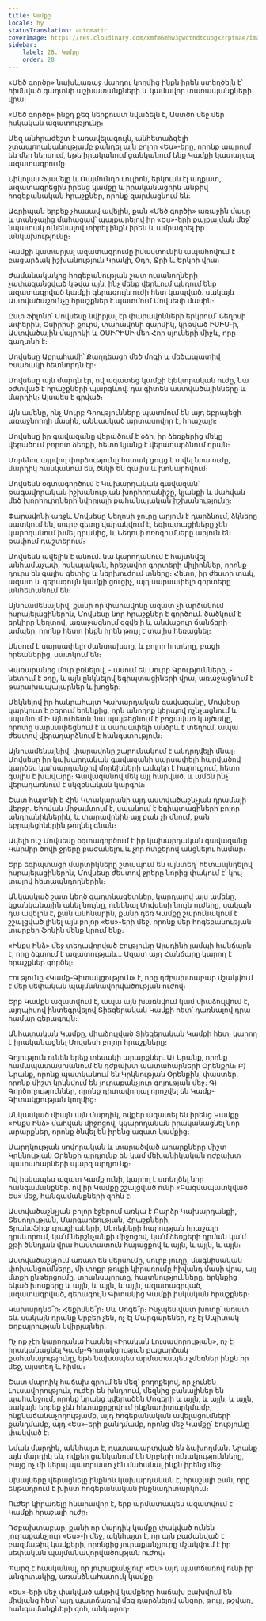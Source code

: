 ```yaml
---
title: Կամքը
locale: hy
statusTranslation: automatic
coverImage: https://res.cloudinary.com/xmfm6mhw3gwctndtcubgx2rptnae/image/upload/v1740468922/small_cover_tratado_de_psicologia_revolucionaria_a4c0dca4e0.webp
sidebar:
    label: 28. Կամքը
    order: 28
---
```

«Մեծ գործը» նախևառաջ մարդու կողմից ինքն իրեն ստեղծելն է՝ հիմնված գաղտնի աշխատանքների և կամավոր տառապանքների վրա։

«Մեծ գործը» ինքդ քեզ ներքուստ նվաճելն է, Աստծո մեջ մեր իսկական ազատությունը։

Մեզ անհրաժեշտ է առավելագույն, անհետաձգելի շտապողականությամբ քանդել այն բոլոր «Ես»-երը, որոնք ապրում են մեր ներսում, եթե իրականում ցանկանում ենք Կամքի կատարյալ ազատագրումը։

Նիկոլաս Ֆլամելը և Ռայմունդո Լուլիոն, երկուսն էլ աղքատ, ազատագրեցին իրենց կամքը և իրականացրին անթիվ հոգեբանական հրաշքներ, որոնք զարմացնում են։

Ագրիպան երբեք չհասավ ավելին, քան «Մեծ գործի» առաջին մասը և տանջալից մահացավ՝ պայքարելով իր «Ես»-երի քայքայման մեջ՝ նպատակ ունենալով տիրել ինքն իրեն և ամրագրել իր անկախությունը։

Կամքի կատարյալ ազատագրումը իմաստունին ապահովում է բացարձակ իշխանություն Կրակի, Օդի, Ջրի և Երկրի վրա։

Ժամանակակից հոգեբանության շատ ուսանողների չափազանցված կթվա այն, ինչ մենք վերևում պնդում ենք ազատագրված կամքի գերագույն ուժի հետ կապված․ սակայն Աստվածաշունչը հրաշքներ է պատմում Մովսեսի մասին։

Ըստ Ֆիլոնի՝ Մովսեսը նվիրյալ էր փարավոնների երկրում՝ Նեղոսի ափերին, Օսիրիսի քուրմ, փարավոնի զարմիկ, կրթված ԻՍԻՍ-ի, Աստվածային մայրիկի և ՕՍԻՐԻՍԻ մեր Հոր սյուների միջև, որը գաղտնի է։

Մովսեսը Աբրահամի՝ Քաղդեացի մեծ մոգի և մեծապատիվ Իսահակի հետնորդն էր։

Մովսեսը այն մարդն էր, ով ազատեց կամքի էլեկտրական ուժը, նա օժտված է հրաշքների պարգևով․ դա գիտեն աստվածայինները և մարդիկ։ Այսպես է գրված։

Այն ամենը, ինչ Սուրբ Գրությունները պատմում են այդ եբրայեցի առաջնորդի մասին, անկասկած արտասովոր է, հրաշալի։

Մովսեսը իր գավազանը վերածում է օձի, իր ձեռքերից մեկը վերածում բորոտ ձեռքի, հետո կյանք է վերադարձնում դրան։

Մորենու այրվող փորձությունը հստակ ցույց է տվել նրա ուժը, մարդիկ հասկանում են, ծնկի են գալիս և խոնարհվում։

Մովսեսն օգտագործում է Կախարդական գավազան՝ թագավորական իշխանության խորհրդանիշը, կյանքի և մահվան մեծ խորհուրդների նվիրյալի քահանայական իշխանությունը։

Փարավոնի առջև Մովսեսը Նեղոսի ջուրը արյուն է դարձնում, ձկները սատկում են, սուրբ գետը վարակվում է, եգիպտացիները չեն կարողանում խմել դրանից, և Նեղոսի ոռոգումները արյուն են թափում դաշտերում։

Մովսեսն ավելին է անում․ նա կարողանում է հայտնվել անհամաչափ, հսկայական, հրեշավոր գորտերի միլիոններ, որոնք դուրս են գալիս գետից և ներխուժում տները։ Հետո, իր ժեստի տակ, ազատ և գերագույն կամքի ցուցիչ, այդ սարսափելի գորտերը անհետանում են։

Այնուամենայնիվ, քանի որ փարավոնը ազատ չի արձակում իսրայելացիներին, Մովսեսը նոր հրաշքներ է գործում․ ծածկում է երկիրը կեղտով, առաջացնում զզվելի և անմաքուր ճանճերի ամպեր, որոնք հետո ինքն իրեն թույլ է տալիս հեռացնել։

Սկսում է սարսափելի ժանտախտը, և բոլոր հոտերը, բացի հրեաներից, սատկում են։

Վառարանից մուր բռնելով, - ասում են Սուրբ Գրությունները, - նետում է օդը, և այն ընկնելով եգիպտացիների վրա, առաջացնում է թարախապալարներ և խոցեր։

Մեկնելով իր հանրահայտ Կախարդական գավազանը, Մովսեսը կարկուտ է բերում երկնքից, որն անողոք կերպով ոչնչացնում և սպանում է։ Այնուհետև նա պայթեցնում է բոցավառ կայծակը, որոտը սարսափեցնում է և սարսափելի անձրև է տեղում, ապա ժեստով վերադարձնում է հանգստություն։

Այնուամենայնիվ, փարավոնը շարունակում է անդրդվելի մնալ։ Մովսեսը իր կախարդական գավազանի սարսափելի հարվածով կարծես կախարդանքով մորեխների ամպեր է հարուցում, հետո գալիս է խավարը։ Գավազանով մեկ այլ հարված, և ամեն ինչ վերադառնում է սկզբնական կարգին։

Շատ հայտնի է Հին Կտակարանի այդ աստվածաշնչյան դրամայի վերջը․ Եհովան միջամտում է, սպանում է եգիպտացիների բոլոր անդրանիկներին, և փարավոնին այլ բան չի մնում, քան եբրայեցիներին թողնել գնան։

Ավելի ուշ Մովսեսը օգտագործում է իր կախարդական գավազանը Կարմիր ծովի ջրերը բաժանելու և չոր ոտքերով անցնելու համար։

Երբ եգիպտացի մարտիկները շտապում են այնտեղ՝ հետապնդելով իսրայելացիներին, Մովսեսը ժեստով ջրերը նորից փակում է՝ կուլ տալով հետապնդողներին։

Անկասկած շատ կեղծ գաղտնագետներ, կարդալով այս ամենը, կցանկանային անել նույնը, ունենալ Մովսեսի նույն ուժերը, սակայն դա ավելին է, քան անհնարին, քանի դեռ Կամքը շարունակում է շշալցված լինել այն բոլոր «Ես»-երի մեջ, որոնք մեր հոգեբանության տարբեր ֆոնին մենք կրում ենք։

«Ինքս Ինձ» մեջ տեղավորված Էությունը Ալադինի լամպի հանճարն է, որը ձգտում է ազատության․․․ Ազատ այդ Հանճարը կարող է հրաշքներ գործել։

Էությունը «Կամք-Գիտակցություն» է, որը դժբախտաբար մշակվում է մեր սեփական պայմանավորվածության ուժով։

Երբ Կամքն ազատվում է, ապա այն խառնվում կամ միաձուլվում է, այդպիսով ինտեգրվելով Տիեզերական Կամքի հետ՝ դառնալով դրա համար գերագույն։

Անհատական Կամքը, միաձուլված Տիեզերական Կամքի հետ, կարող է իրականացնել Մովսեսի բոլոր հրաշքները։

Գոյություն ունեն երեք տեսակի արարքներ․ Ա) Նրանք, որոնք համապատասխանում են դժբախտ պատահարների Օրենքին։ Բ) Նրանք, որոնք պատկանում են Կրկնության Օրենքին, փաստեր, որոնք միշտ կրկնվում են յուրաքանչյուր գոյության մեջ։ Գ) Գործողություններ, որոնք դիտավորյալ որոշվել են Կամք-Գիտակցության կողմից։

Անկասկած միայն այն մարդիկ, ովքեր ազատել են իրենց Կամքը «Ինքս Ինձ» մահվան միջոցով, կկարողանան իրականացնել նոր արարքներ, որոնք ծնվել են իրենց ազատ կամքից։

Մարդկության սովորական և տարածված արարքները միշտ Կրկնության Օրենքի արդյունք են կամ մեխանիկական դժբախտ պատահարների պարզ արդյունք։

Ով իսկապես ազատ Կամք ունի, կարող է ստեղծել նոր հանգամանքներ․ ով իր Կամքը շշալցված ունի «Բազմապատկված Ես» մեջ, հանգամանքների զոհն է։

Աստվածաշնչյան բոլոր էջերում առկա է Բարձր Կախարդանքի, Տեսողության, Մարգարեության, Հրաշքների, Տրանսֆիգուրացիաների, Մեռելների հարության հրաշալի դրսևորում, կա՛մ ներշնչանքի միջոցով, կա՛մ ձեռքերի դրման կա՛մ քթի ծննդյան վրա հաստատուն հայացքով և այլն, և այլն, և այլն։

Աստվածաշնչում առատ են մերսումը, սուրբ յուղը, մագնիսական փոխանցումները, մի փոքր թուքի կիրառումը հիվանդ մասի վրա, այլ մտքի ընթերցումը, տրանսպորտը, հայտնությունները, երկնքից եկած խոսքերը և այլն, և այլն, և այլն, ազատագրված, ազատագրված, գերագույն Գիտակից Կամքի իսկական հրաշքներ։

Կախարդնե՞ր։ Հեքիմնե՞ր։ Սև Մոգե՞ր։ Ինչպես վատ խոտը՝ առատ են․ սակայն դրանք Սրբեր չեն, ոչ էլ Մարգարեներ, ոչ էլ Սպիտակ Եղբայրության նվիրյալներ։

Ոչ ոք չէր կարողանա հասնել «Իրական Լուսավորության», ոչ էլ իրականացնել Կամք-Գիտակցության բացարձակ քահանայությունը, եթե նախապես արմատապես չմեռներ ինքն իր մեջ, այստեղ և հիմա։

Շատ մարդիկ հաճախ գրում են մեզ՝ բողոքելով, որ չունեն Լուսավորություն, ուժեր են խնդրում, մեզնից բանալիներ են պահանջում, որոնք նրանց կվերածեն Մոգերի և այլն, և այլն, և այլն, սակայն երբեք չեն հետաքրքրվում ինքնադիտարկմամբ, ինքնաճանաչողությամբ, այդ հոգեբանական ավելացումների քանդմամբ, այդ «Ես»-երի քանդմամբ, որոնց մեջ Կամքը՝ Էությունը փակված է։

Նման մարդիկ, ակնհայտ է, դատապարտված են ձախողման։ Նրանք այն մարդիկ են, ովքեր ցանկանում են Սրբերի ունակությունները, բայց ոչ մի կերպ պատրաստ չեն մահանալ ինքն իրենց մեջ։

Սխալները վերացնելը ինքնին կախարդական է, հրաշալի բան, որը ենթադրում է խիստ հոգեբանական ինքնադիտարկում։

Ուժեր կիրառելը հնարավոր է, երբ արմատապես ազատվում է Կամքի հրաշալի ուժը։

Դժբախտաբար, քանի որ մարդիկ կամքը փակված ունեն յուրաքանչյուր «Ես»-ի մեջ, ակնհայտ է, որ այն բաժանված է բազմաթիվ կամքերի, որոնցից յուրաքանչյուրը մշակվում է իր սեփական պայմանավորվածության ուժով։

Պարզ է հասկանալ, որ յուրաքանչյուր «Ես» այդ պատճառով ունի իր անգիտակից, առանձնահատուկ կամքը։

«Ես»-երի մեջ փակված անթիվ կամքերը հաճախ բախվում են միմյանց հետ՝ այդ պատճառով մեզ դարձնելով անզոր, թույլ, թշվառ, հանգամանքների զոհ, անկարող։
